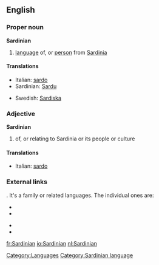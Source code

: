 ==English==
{{wikipedia|Sardinian language}}

===Proper noun===
'''Sardinian'''

# [[language]] of, or [[person]] from [[Sardinia]]

====Translations====
{{trans-top|language}}
* Italian: [[sardo]] {{m}}
* Sardinian: [[Sardu]]
{{trans-mid}}
* Swedish: [[Sardiska]]
{{trans-bottom}}

===Adjective===
'''Sardinian'''

# of, or relating to Sardinia or its people or culture

====Translations====
{{trans-top|relating to Sardinia}}
* Italian: [[sardo]] {{m}}
{{trans-mid}}
{{trans-bottom}}

===External links===
{{ISO 639|1code=sc|3code=srd}}. It's a family or related languages. The individual ones are:
{{top2}}
* {{ethnologue|lang=Campidanese Sardinian|code=sro}}
* {{ethnologue|lang=Gallurese Sardinian|code=sdn}}
{{mid2}}
* {{ethnologue|lang=Logudorese Sardinian|code=src}}
* {{ethnologue|lang=Sassarese Sardinian|code=sdc}}
{{bottom}}

[[Category:Languages]]
[[Category:Sardinian language]]

[[fr:Sardinian]]
[[io:Sardinian]]
[[nl:Sardinian]]
